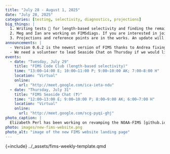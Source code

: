```yaml
---
title: "July 28 - August 1, 2025"
date: "July 28, 2025"
categories: [testing, selectivity, diagnostics, projections]
big_things: |
  1. Writing tests 🧪 for length-based selectivity and finding the remaining 🐛.
  2. Meg and Ian are working on FIMSdiags. If you are interested in joining them, watch the FIMS Calendar for meetings or ask Meg specifically to be invited.
  3. Projections and reference points are in the works. An update will be presented at the next FIMS Implementation Team Meeting.
announcements: |
  - Version 0.6.2 is the newest version of FIMS thanks to Andrea fixing a 🐛 that was found while initiating the Windows make file to use TMBad.
  - We need a volunteer to lead Seaside Chat on Thursday if we would like to keep it because Kelli will be on Annual Leave Wednesday–Friday.
events:
  - date: "Tuesday, July 29"
    title: "FIMS Code Club (length-based selectivity)"
    time: "13:00–14:00 E; 10:00–11:00 P; 9:00–10:00 AK; 7:00–8:00 H"
    location: "Virtual"
    online:
      url: "http://meet.google.com/ica-ieta-ndu"
  - date: "Thursday, July 31"
    title: "FIMS Seaside Chat (❓)"
    time: "12:00–13:00 E; 9:00–10:00 P; 8:00–9:00 AK; 6:00–7:00 H"
    location: "Virtual"
    online:
      url: "http://meet.google.com/scg-pyqi-ghj"
photo_caption: |
  Elizabeth Perl has been working on revamping the NOAA-FIMS [github.io site](http://github.io/) and has been making fantastic progress. The new website should be live in about a week or so. Thank you to Meg for your initial work on revamping the website that showed something like this was possible, Alex for suggesting that we needed to condense our resources instead of having them scattered about, and Elizabeth for taking on this massive task.
photo: images/new-fims-website.png
photo_alt: "image of the new FIMS website landing page"
---
```


<!-- This is a template, so you only fill out the yml above and it handles the rest. -->

{=include} ../_assets/fims-weekly-template.qmd
